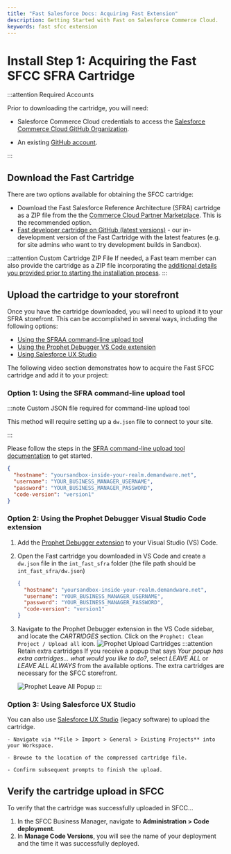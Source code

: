```yaml
---
title: "Fast Salesforce Docs: Acquiring Fast Extension"
description: Getting Started with Fast on Salesforce Commerce Cloud.
keywords: fast sfcc extension
---
```



# Install Step 1: Acquiring the Fast SFCC SFRA Cartridge

:::attention Required Accounts

Prior to downloading the cartridge, you will need:

- Salesforce Commerce Cloud credentials to access the [Salesforce Commerce Cloud GitHub Organization](https://github.com/orgs/SalesforceCommerceCloud/sso/sign_up).

- An existing [GitHub account](https://github.com/join).

:::

## Download the Fast Cartridge

There are two options available for obtaining the SFCC cartridge:

- Download the Fast Salesforce Reference Architecture (SFRA) cartridge as a ZIP file from the the [Commerce Cloud Partner Marketplace](https://www.salesforce.com/products/commerce-cloud/partner-marketplace/partners/fast-checkout/). This is the recommended option.
- [Fast developer cartridge on GitHub (latest versions)](https://github.com/fast-af/sfcc-integration/) - our in-development version of the Fast Cartridge with the latest features (e.g. for site admins who want to try development builds in Sandbox).

:::attention Custom Cartridge ZIP File
If needed, a Fast team member can also provide the cartridge as a ZIP file incorporating the [additional details you provided prior to starting the installation process](../pre-install/requirements.md).
:::

## Upload the cartridge to your storefront

Once you have the cartridge downloaded, you will need to upload it to your SFRA storefront. This can be accomplished in several ways, including the following options:

- [Using the SFRAA command-line upload tool](#option-1-using-the-sfra-command-line-upload-tool)
- [Using the Prophet Debugger VS Code extension](#option-2-using-the-prophet-debugger-visual-studio-code-extension)
- [Using Salesforce UX Studio](#option-3-using-salesforce-ux-studio)

The following video section demonstrates how to acquire the Fast SFCC cartridge and add it to your project:

<YouTubeVideoEmbed
  embedId="MVnZudopLMI"
  start="35"
  end="178"
  videoTitle="Upload Fast Cartridge"
/>

### Option 1: Using the SFRA command-line upload tool

:::note Custom JSON file required for command-line upload tool

This method will require setting up a `dw.json` file to connect to your site.

:::

Please follow the steps in the [SFRA command-line upload tool documentation](https://documentation.b2c.commercecloud.salesforce.com/DOC1/topic/com.demandware.dochelp/content/b2c_commerce/topics/sfra/b2c_adding_custom_cartridges.html) to get started.

```json dw.json for SFRA command-line upload tool
{
  "hostname": "yoursandbox-inside-your-realm.demandware.net",
  "username": "YOUR_BUSINESS_MANAGER_USERNAME",
  "password": "YOUR_BUSINESS_MANAGER_PASSWORD",
  "code-version": "version1"
}
```

### Option 2: Using the Prophet Debugger Visual Studio Code extension

1. Add the [Prophet Debugger extension](https://marketplace.visualstudio.com/items?itemName=SqrTT.prophet) to your Visual Studio (VS) Code.
2. Open the Fast cartridge you downloaded in VS Code and create a `dw.json` file in the `int_fast_sfra` folder (the file path should be `int_fast_sfra/dw.json`)

   ```json dw.json for Prophet Debugger extension
   {
     "hostname": "yoursandbox-inside-your-realm.demandware.net",
     "username": "YOUR_BUSINESS_MANAGER_USERNAME",
     "password": "YOUR_BUSINESS_MANAGER_PASSWORD",
     "code-version": "version1"
   }
   ```

3. Navigate to the Prophet Debugger extension in the VS Code sidebar, and locate the _CARTRIDGES_ section. Click on the `Prophet: Clean Project / Upload all` icon.
   ![Prophet Upload Cartridges](./images/prophet_upload.png)
   :::attention Retain extra cartridges
   If you receive a popup that says _Your popup has extra cartridges... what would you like to do?_, select _LEAVE ALL_ or _LEAVE ALL ALWAYS_ from the available options. The extra cartridges are necessary for the SFCC storefront.

   ![Prophet Leave All Popup](./images/prophet_leave_all.png)
   :::

### Option 3: Using Salesforce UX Studio

You can also use [Salesforce UX Studio](https://documentation.b2c.commercecloud.salesforce.com/DOC1/topic/com.demandware.dochelp/LegacyDevDoc/UploadCartridges.html) (legacy software) to upload the cartridge.

    - Navigate via **File > Import > General > Existing Projects** into your Workspace.

    - Browse to the location of the compressed cartridge file.

    - Confirm subsequent prompts to finish the upload.

## Verify the cartridge upload in SFCC

To verify that the cartridge was successfully uploaded in SFCC...

1. In the SFCC Business Manager, navigate to **Administration > Code deployment**.
2. In **Manage Code Versions**, you will see the name of your deployment and the time it was successfully deployed.
